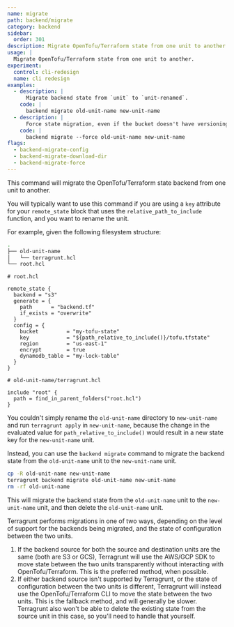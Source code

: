```yaml
---
name: migrate
path: backend/migrate
category: backend
sidebar:
  order: 301
description: Migrate OpenTofu/Terraform state from one unit to another.
usage: |
  Migrate OpenTofu/Terraform state from one unit to another.
experiment:
  control: cli-redesign
  name: cli redesign
examples:
  - description: |
      Migrate backend state from `unit` to `unit-renamed`.
    code: |
      backend migrate old-unit-name new-unit-name
  - description: |
      Force state migration, even if the bucket doesn't have versioning enabled.
    code: |
      backend migrate --force old-unit-name new-unit-name
flags:
  - backend-migrate-config
  - backend-migrate-download-dir
  - backend-migrate-force
---
```


This command will migrate the OpenTofu/Terraform state backend from one unit to another.

You will typically want to use this command if you are using a `key` attribute for your `remote_state` block that uses the `relative_path_to_include` function, and you want to rename the unit.

For example, given the following filesystem structure:

```bash
.
├── old-unit-name
│   └── terragrunt.hcl
└── root.hcl
```

```hcl
# root.hcl

remote_state {
  backend = "s3"
  generate = {
    path      = "backend.tf"
    if_exists = "overwrite"
  }
  config = {
    bucket         = "my-tofu-state"
    key            = "${path_relative_to_include()}/tofu.tfstate"
    region         = "us-east-1"
    encrypt        = true
    dynamodb_table = "my-lock-table"
  }
}
```

```hcl
# old-unit-name/terragrunt.hcl

include "root" {
  path = find_in_parent_folders("root.hcl")
}
```

You couldn't simply rename the `old-unit-name` directory to `new-unit-name` and run `terragrunt apply` in `new-unit-name`, because the change in the evaluated value for `path_relative_to_include()` would result in a new state key for the `new-unit-name` unit.

Instead, you can use the `backend migrate` command to migrate the backend state from the `old-unit-name` unit to the `new-unit-name` unit.

```bash
cp -R old-unit-name new-unit-name
terragrunt backend migrate old-unit-name new-unit-name
rm -rf old-unit-name
```

This will migrate the backend state from the `old-unit-name` unit to the `new-unit-name` unit, and then delete the `old-unit-name` unit.

Terragrunt performs migrations in one of two ways, depending on the level of support for the backends being migrated, and the state of configuration between the two units.

1. If the backend source for both the source and destination units are the same (both are S3 or GCS), Terragrunt will use the AWS/GCP SDK to move state between the two units transparently without interacting with OpenTofu/Terraform. This is the preferred method, when possible.
2. If either backend source isn't supported by Terragrunt, or the state of configuration between the two units is different, Terragrunt will instead use the OpenTofu/Terraform CLI to move the state between the two units. This is the fallback method, and will generally be slower. Terragrunt also won't be able to delete the existing state from the source unit in this case, so you'll need to handle that yourself.
